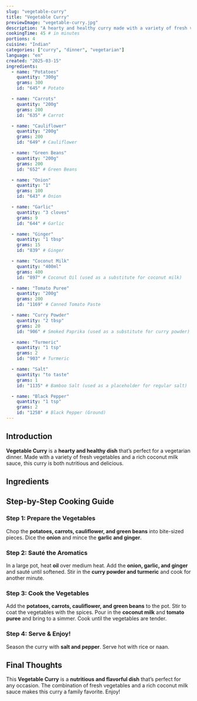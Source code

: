 ```yaml
---
slug: "vegetable-curry"
title: "Vegetable Curry"
previewImage: "vegetable-curry.jpg"
description: "A hearty and healthy curry made with a variety of fresh vegetables and a rich coconut milk sauce, perfect for a vegetarian dinner."
cookingTime: 45 # in minutes
portions: 4
cuisine: "Indian"
categories: ["curry", "dinner", "vegetarian"]
language: "en"
created: "2025-03-15"
ingredients:
  - name: "Potatoes"
    quantity: "300g"
    grams: 300
    id: "645" # Potato

  - name: "Carrots"
    quantity: "200g"
    grams: 200
    id: "635" # Carrot

  - name: "Cauliflower"
    quantity: "200g"
    grams: 200
    id: "649" # Cauliflower

  - name: "Green Beans"
    quantity: "200g"
    grams: 200
    id: "652" # Green Beans

  - name: "Onion"
    quantity: "1"
    grams: 100
    id: "643" # Onion

  - name: "Garlic"
    quantity: "3 cloves"
    grams: 9
    id: "644" # Garlic

  - name: "Ginger"
    quantity: "1 tbsp"
    grams: 15
    id: "839" # Ginger

  - name: "Coconut Milk"
    quantity: "400ml"
    grams: 400
    id: "897" # Coconut Oil (used as a substitute for coconut milk)

  - name: "Tomato Puree"
    quantity: "200g"
    grams: 200
    id: "1169" # Canned Tomato Paste

  - name: "Curry Powder"
    quantity: "2 tbsp"
    grams: 20
    id: "906" # Smoked Paprika (used as a substitute for curry powder)

  - name: "Turmeric"
    quantity: "1 tsp"
    grams: 2
    id: "903" # Turmeric

  - name: "Salt"
    quantity: "to taste"
    grams: 1
    id: "1135" # Bamboo Salt (used as a placeholder for regular salt)

  - name: "Black Pepper"
    quantity: "1 tsp"
    grams: 2
    id: "1258" # Black Pepper (Ground)
---
```



## Introduction

**Vegetable Curry** is a **hearty and healthy dish** that’s perfect for a vegetarian dinner. Made with a variety of fresh vegetables and a rich coconut milk sauce, this curry is both nutritious and delicious.

## Ingredients

<IngredientsList
  ingredients={frontmatter.ingredients}
  portions={frontmatter.portions}
/>

## Step-by-Step Cooking Guide

### Step 1: Prepare the Vegetables

Chop the **potatoes, carrots, cauliflower, and green beans** into bite-sized pieces. Dice the **onion** and mince the **garlic and ginger**.

<CookingStep
  action="cutting-vegetables-mix-tomato-califlower"
  alt="Preparing vegetables for curry"
/>

### Step 2: Sauté the Aromatics

In a large pot, heat **oil** over medium heat. Add the **onion, garlic, and ginger** and sauté until softened. Stir in the **curry powder and turmeric** and cook for another minute.

<CookingStep
  action="pan-vegetables-mix"
  alt="Sautéing onions and spices in a pot"
/>

### Step 3: Cook the Vegetables

Add the **potatoes, carrots, cauliflower, and green beans** to the pot. Stir to coat the vegetables with the spices. Pour in the **coconut milk** and **tomato puree** and bring to a simmer. Cook until the vegetables are tender.

<CookingStep
  action="stirring-soupPot-curry-soup"
  alt="Stirring vegetable curry in a pot"
/>

### Step 4: Serve & Enjoy!

Season the curry with **salt and pepper**. Serve hot with rice or naan.

## Final Thoughts

This **Vegetable Curry** is a **nutritious and flavorful dish** that’s perfect for any occasion. The combination of fresh vegetables and a rich coconut milk sauce makes this curry a family favorite. Enjoy!

<NutritionFacts ingredients={frontmatter.ingredients} />
